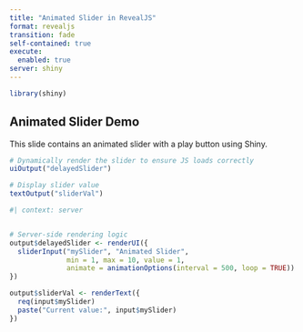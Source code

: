 ---
title: "Animated Slider in RevealJS"
format: revealjs
transition: fade
self-contained: true
execute:
  enabled: true
server: shiny
---

```{r setup}
library(shiny)
```

## Animated Slider Demo

This slide contains an animated slider with a play button using Shiny.

```{r}
# Dynamically render the slider to ensure JS loads correctly
uiOutput("delayedSlider")
```

```{r}
# Display slider value
textOutput("sliderVal")
```

```{r}
#| context: server


# Server-side rendering logic
output$delayedSlider <- renderUI({
  sliderInput("mySlider", "Animated Slider",
              min = 1, max = 10, value = 1,
              animate = animationOptions(interval = 500, loop = TRUE))
})

output$sliderVal <- renderText({
  req(input$mySlider)
  paste("Current value:", input$mySlider)
})
```
